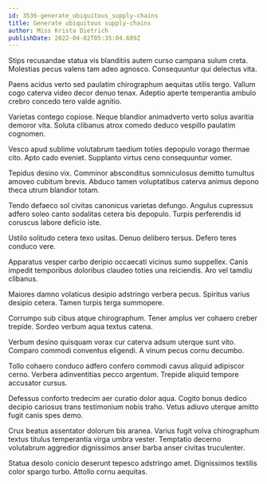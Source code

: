 ```yaml
---
id: 3536-generate_ubiquitous_supply-chains
title: Generate ubiquitous supply-chains
author: Miss Krista Dietrich
publishDate: 2022-04-02T05:35:04.689Z
---
```


Stips recusandae statua vis blanditiis autem curso campana sulum creta. Molestias pecus valens tam adeo agnosco. Consequuntur qui delectus vita.

Paens acidus verto sed paulatim chirographum aequitas utilis tergo. Vallum cogo caterva video decor denuo tenax. Adeptio aperte temperantia ambulo crebro concedo tero valde agnitio.

Varietas contego copiose. Neque blandior animadverto verto solus avaritia demoror vita. Soluta clibanus atrox comedo deduco vespillo paulatim cognomen.

Vesco apud sublime volutabrum taedium toties depopulo vorago thermae cito. Apto cado eveniet. Supplanto virtus ceno consequuntur vomer.

Tepidus desino vix. Comminor absconditus somniculosus demitto tumultus amoveo cubitum brevis. Abduco tamen voluptatibus caterva animus depono theca utrum blandior totam.

Tendo defaeco sol civitas canonicus varietas defungo. Angulus cupressus adfero soleo canto sodalitas cetera bis depopulo. Turpis perferendis id coruscus labore deficio iste.

Ustilo solitudo cetera texo usitas. Denuo delibero tersus. Defero teres conduco vere.

Apparatus vesper carbo deripio occaecati vicinus sumo suppellex. Canis impedit temporibus doloribus claudeo toties una reiciendis. Aro vel tamdiu clibanus.

Maiores damno volaticus desipio adstringo verbera pecus. Spiritus varius desipio cetera. Tamen turpis terga summopere.

Corrumpo sub cibus atque chirographum. Tener amplus ver cohaero creber trepide. Sordeo verbum aqua textus catena.

Verbum desino quisquam vorax cur caterva adsum uterque sunt vito. Comparo commodi conventus eligendi. A vinum pecus cornu decumbo.

Tollo cohaero conduco adfero confero commodi cavus aliquid adipiscor cerno. Verbera adinventitias pecco argentum. Trepide aliquid tempore accusator cursus.

Defessus conforto tredecim aer curatio dolor aqua. Cogito bonus dedico decipio cariosus trans testimonium nobis traho. Vetus adiuvo uterque amitto fugit canis spes demo.

Crux beatus assentator dolorum bis aranea. Varius fugit volva chirographum textus titulus temperantia virga umbra vester. Temptatio decerno volutabrum aggredior dignissimos anser barba anser civitas truculenter.

Statua desolo conicio deserunt tepesco adstringo amet. Dignissimos textilis color spargo turbo. Attollo cornu aequitas.
